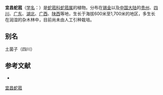 {{Speciesbox
| name = 宜昌蛇菰
| status = 
| status_system = 
| image =
| genus = Balanophora
| species = henryi
| authority = Hemsl.
}}

'''宜昌蛇菰'''（[[学名|学名]]：{{lang|la|''Balanophora henryi''}}）是[[蛇菰科|蛇菰科]][[蛇菰属|蛇菰属]]的植物。分布在[[锡金|锡金]]以及[[中国大陆|中国大陆]]的[[贵州|贵州]]、[[四川|四川]]、[[广东|广东]]、[[湖北|湖北]]、[[广西|广西]]、[[陕西|陕西]]等地，生长于海拔600米至1,700米的地区，多生长在润湿的杂木林中，目前尚未由人工引种栽培。

== 别名 ==
土菌子（四川）

== 参考文献 ==
<div class="references-small">
* {{cite web| url =http://www.bioinfo.cn/db05/KmzwSpecies.php?action=view&id=1476| title =宜昌蛇菰| work =《中国高等植物数据库全库》| publisher =中国科学院微生物研究所| author =昆明植物研究所| accessdate =2009-02-22| deadurl =yes| archiveurl =https://web.archive.org/web/20160305021037/http://www.bioinfo.cn/db05/KmzwSpecies.php?action=view&id=1476| archivedate =2016-03-05}}
</div>
{{Taxonbar|from=Q10949022}}

[[Category:蛇菰属|宜昌蛇菰]]


{{植物小作品}}
